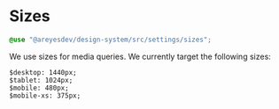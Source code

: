 
<Meta title="Styles/Sizes" />

# Sizes

```scss
@use "@areyesdev/design-system/src/settings/sizes";
```

We use sizes for media queries. We currently target the following sizes:

```
$desktop: 1440px;
$tablet: 1024px;
$mobile: 480px;
$mobile-xs: 375px;
```
